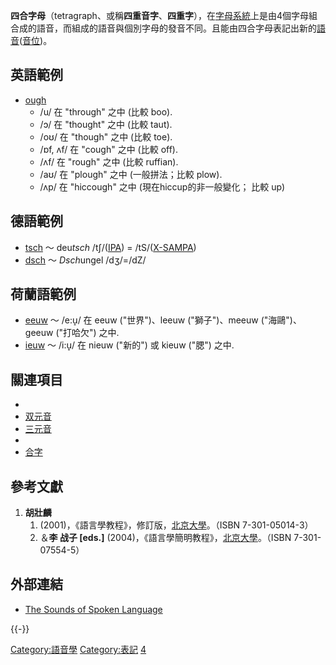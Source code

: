 '''四合字母'''（tetragraph、或稱'''四重音字'''、'''四重字'''），在[[字母系統|字母系統]]上是由4個字母組合成的語音，而組成的語音與個別字母的發音不同。且能由四合字母表記出新的[[語音|語音]]([[音位|音位]])。

== 英語範例 ==

*[[Ough_(字母組合)|ough]] 
**/u/ 在 "through" 之中 (比較 boo). 
**/ɔ/ 在 "thought" 之中 (比較 taut). 
**/oʊ/ 在 "though" 之中 (比較 toe). 
**/ɒf, ʌf/ 在 "cough" 之中 (比較 off). 
**/ʌf/ 在 "rough" 之中 (比較 ruffian). 
**/aʊ/ 在 "plough" 之中 (一般拼法；比較 plow). 
**/ʌp/ 在 "hiccough" 之中 (現在hiccup的非一般變化； 比較 up)

== 德語範例 ==

*[[tsch|tsch]] ～ deu''tsch'' /tʃ/([[IPA|IPA]]) = /tS/([[X-SAMPA|X-SAMPA]]) 
*[[dsch|dsch]] ～ ''Dsch''ungel /dʒ/=/dZ/

== 荷蘭語範例 ==

*[[eeuw|eeuw]] ～ /e:u̝/ 在 eeuw ("世界")、leeuw ("獅子")、meeuw ("海鷗")、geeuw ("打哈欠") 之中.
*[[ieuw|ieuw]] ～ /i:u̝/ 在 nieuw ("新的") 或 kieuw ("腮") 之中.

== 關連項目 ==
{{refbegin|2}}
*{{tsl|en|Phonemic differentiation|音位變異}}
*[[双元音|双元音]]
*[[三元音|三元音]]
*{{tsl|en|Ough (combination)|Ough (字母組合)|Ough}}
*[[合字|合字]]
{{refend}}

==參考文獻==
{{refbegin}}
# '''胡壯麟'''
##(2001)，《語言學教程》，修訂版，[[北京大學|北京大學]]。（ISBN 7-301-05014-3）
##＆'''李 战子 [eds.]''' (2004)，《語言學簡明教程》，[[北京大學|北京大學]]。（ISBN 7-301-07554-5）
{{refend}}

==外部連結==
*[https://web.archive.org/web/20110515153038/http://www.uiowa.edu/~acadtech/phonetics/ The Sounds of Spoken Language] {{en}}
{{-}}
{{Digraphs}}

[[Category:語音學|Category:語音學]]
[[Category:表記|Category:表記]]
[[Category:多合字母|4]]
